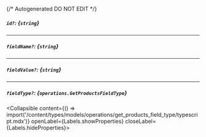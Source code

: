 {/* Autogenerated DO NOT EDIT  */}

##### `id?`: *{`string`}*

---
##### `fieldName?`: *{`string`}*

---
##### `fieldValue?`: *{`string`}*

---
##### `fieldType?`: *{`operations.GetProductsFieldType`}*
<Collapsible content={() => import('/content/types/models/operations/get_products_field_type/typescript.mdx')} openLabel={Labels.showProperties} closeLabel={Labels.hideProperties}>
</Collapsible>


